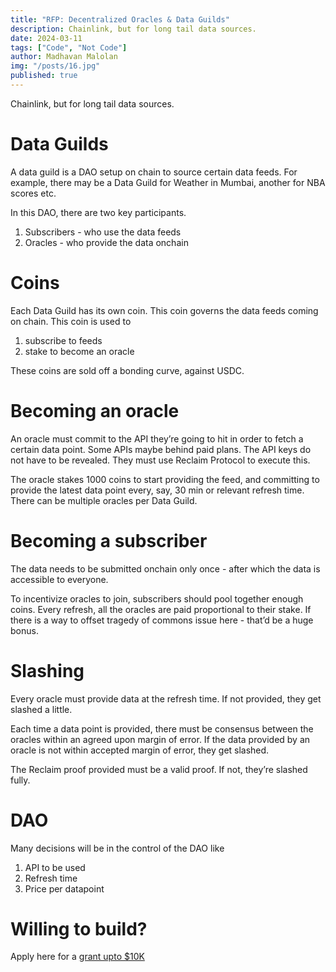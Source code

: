 ```yaml
---
title: "RFP: Decentralized Oracles & Data Guilds"
description: Chainlink, but for long tail data sources.
date: 2024-03-11
tags: ["Code", "Not Code"]
author: Madhavan Malolan
img: "/posts/16.jpg"
published: true
---
```


Chainlink, but for long tail data sources.

# Data Guilds

A data guild is a DAO setup on chain to source certain data feeds. For example, there may be a Data Guild for Weather in Mumbai, another for NBA scores etc.

In this DAO, there are two key participants.

1.  Subscribers - who use the data feeds
2.  Oracles - who provide the data onchain

# Coins

Each Data Guild has its own coin. This coin governs the data feeds coming on chain. This coin is used to

1.  subscribe to feeds
2.  stake to become an oracle

These coins are sold off a bonding curve, against USDC.

# Becoming an oracle

An oracle must commit to the API they’re going to hit in order to fetch a certain data point. Some APIs maybe behind paid plans. The API keys do not have to be revealed. They must use Reclaim Protocol to execute this.

The oracle stakes 1000 coins to start providing the feed, and committing to provide the latest data point every, say, 30 min or relevant refresh time. There can be multiple oracles per Data Guild.

# Becoming a subscriber

The data needs to be submitted onchain only once - after which the data is accessible to everyone.

To incentivize oracles to join, subscribers should pool together enough coins. Every refresh, all the oracles are paid proportional to their stake. If there is a way to offset tragedy of commons issue here - that’d be a huge bonus.

# Slashing

Every oracle must provide data at the refresh time. If not provided, they get slashed a little.

Each time a data point is provided, there must be consensus between the oracles within an agreed upon margin of error. If the data provided by an oracle is not within accepted margin of error, they get slashed.

The Reclaim proof provided must be a valid proof. If not, they’re slashed fully.

# DAO

Many decisions will be in the control of the DAO like

1.  API to be used
2.  Refresh time
3.  Price per datapoint

# Willing to build?

Apply here for a [grant upto $10K](https://questbook.app/dashboard/?grantId=0x7b9762f7584de695dbd8c8fdb1a8ce77e2bbad3b&chainId=10&role=community&proposalId=65e73f398bf7331fd0c729c2)
